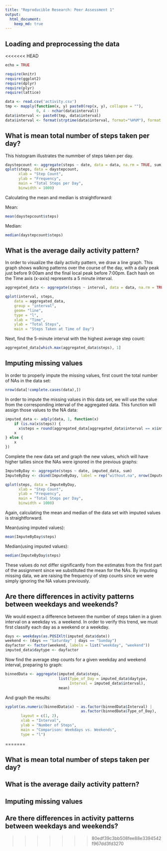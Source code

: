 ```yaml
---
title: "Reproducible Research: Peer Assessment 1"
output: 
  html_document:
    keep_md: true
---
```



## Loading and preprocessing the data


<<<<<<< HEAD
```r
echo = TRUE

require(knitr)
require(ggplot2)
require(dplyr)
require(plyr)
require(lattice)

data <- read.csv('activity.csv')
tmp <- mapply(function(x, y) paste0(rep(x, y), collapse = ""), 
              0, 4 - nchar(data$interval))
data$interval <- paste0(tmp, data$interval)
data$interval <- format(strptime(data$interval, format="%H%M"), format = "%H:%M")

```


## What is mean total number of steps taken per day?
This histogram illustrates the nummber of steps taken per day.

```r

daystepcount <- aggregate(steps ~ date, data = data, na.rm = TRUE, sum)
qplot(steps, data = daystepcount, 
      xlab = "Step Count", 
      ylab = "Frequency", 
      main = "Total Steps per Day", 
      binwidth = 1000)

```

Calculating the mean and median is straightforward:

Mean:
```r
mean(daystepcount$steps)

```

Median:
```r
median(daystepcount$steps)

```


## What is the average daily activity pattern?
In order to visualize the daily activity pattern, we draw a line graph.  This graph shows walking patterns over the course of the day, with a daily peak just before 9:00am and the final local peak before 7:00pm. Each hash on the Time axis (x-axis) represents a 5 minute interval.

```r

aggregated_data <- aggregate(steps ~ interval, data = data, na.rm = TRUE, mean)

qplot(interval, steps, 
    data = aggregated_data, 
    group = "interval", 
    geom= "line",
    type = "l",
    xlab = "Time",
    ylab = "Total Steps",
    main = "Steps Taken at Time of Day")

```

Next, find the 5-minute interval with the highest average step count:

```r
aggregated_data[which.max(aggregated_data$steps), 1]

```


## Imputing missing values
In order to properly impute the missing values, first count the total number of NAs in the data set:

```r
nrow(data[!complete.cases(data),])

```

In order to impute the missing values in this data set, we will use the value from the corresponding interval of the aggregated data.  This function will assign those values to the NA data: 

```r

imputed_data <- adply(data, 1, function(x) 
    if (is.na(x$steps)) {
      x$steps = round(aggregated_data[aggregated_data$interval == x$interval,2])
    x
} else {
    x
})

```

Complete the new data set and graph the new values, which will have higher tallies since the NAs were ignored in the previous graphs:

```r
ImputeByDay <- aggregate(steps ~ date, imputed_data, sum)
ImputeByDay <- cbind(ImputeByDay, label = rep("without.na", nrow(ImputeByDay)))

qplot(steps, data = ImputeByDay, 
      xlab = "Step Count", 
      ylab = "Frequency", 
      main = "Total Steps per Day", 
      binwidth = 1000)

```

Again, calculating the mean and median of the data set with imputed values is straightforward.

Mean(using imputed values):
```r
mean(ImputeByDay$steps)

```

Median(using imputed values):
```r
median(ImputeByDay$steps)

```

These values do not differ significantly from the estimates from the first part of the assignment since we substituted the mean for the NAs.  By imputing missing data, we are raising the frequency of step counts since we were simply ignoring the NA values previously.

## Are there differences in activity patterns between weekdays and weekends?
We would expect a difference between the number of steps taken in a given interval on a weekday vs. a weekend.  In order to verify this trend, we must first classify each day as a weekend or a weekday.

```r

days <- weekdays(as.POSIXlt(imputed_data$date))
weekend <- (days == "Saturday" | days == "Sunday")
dayfactor <- factor(weekend, labels = list("weekday", "weekend"))
imputed_data$daytype <- dayfactor
```

Now find the average step counts for a given weekday and weekend interval, preparing to graph:
```r
binnedData <- aggregate(imputed_data$steps, 
                        list(Type_of_Day = imputed_data$daytype,
                             Interval = imputed_data$interval),
                        mean)
```

And graph the results:

```r
xyplot(as.numeric(binnedData$x) ~ as.factor(binnedData$Interval) | 
                                  as.factor(binnedData$Type_of_Day), 
       layout = c(1, 2), 
       xlab = "Interval", 
       ylab = "Number of Steps", 
       main = "Comparison: Weekdays vs. Weekends",
       type = "l")

```

=======

## What is mean total number of steps taken per day?



## What is the average daily activity pattern?



## Imputing missing values



## Are there differences in activity patterns between weekdays and weekends?
>>>>>>> 80edf39c3bb508fee88e3394542f967dd3fd3270
